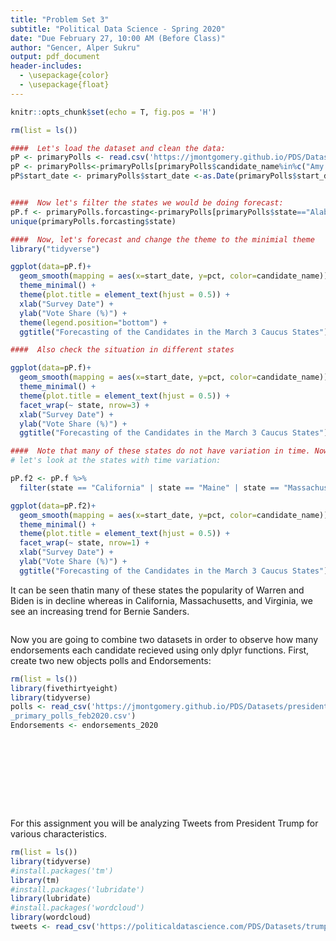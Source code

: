 ```yaml
---
title: "Problem Set 3"
subtitle: "Political Data Science - Spring 2020"
date: "Due February 27, 10:00 AM (Before Class)"
author: "Gencer, Alper Sukru"
output: pdf_document
header-includes:
  - \usepackage{color}
  - \usepackage{float}
---
```


```r
knitr::opts_chunk$set(echo = T, fig.pos = 'H')
```






\section{Instructions}

\bigskip

\begin{enumerate}
  \item The following questions should each be answered within an R script. Be sure to provide many comments
in the script to facilitate grading. Undocumented code will not be graded.
  \item Work on git. Fork the repository found at https://github.com/domlockett/PDS-PS3 and add your
code, committing and pushing frequently. Use meaningful commit messages – these may affect your
grade.
  \item You may work in teams, but each student should develop their own R script. To be clear, there should
be no copy and paste. Each keystroke in the assignment should be your own.
  \item If you have any questions regarding the Problem Set, contact the TAs or use their office hours.
  \item For students new to programming, this may take a while. Get started.
  \item You will need to install ggplot2 and dplyr to complete this dataset.
\end{enumerate}






\newpage
\section{Q1 - ggplot2}

\bigskip

\begin{enumerate}
  \item Finish the exercise we started in class on 2/11/2020:
  \begin{itemize}
    \item Alabama, Arkansas, California, Colorado, Maine, Massachusetts, Minnesota, North Carolina, Oklahoma, Tennessee, Texas, Utah, Vermont, and Virginia will all hold their primraries on March 3
    \item You have been assigned to create a visulaization of the state of the race for this date.
    \item You will make a plot to show this.
    \item In addition to the kinds of issues discussed above
      1- Change to the minimial theme
      2– Figure out how to change the axis labels and legends beyond the defaults
    \item  Visit https://ggplot2.tidyverse.org/reference/
  \end{itemize}
  \item  Finish the exercise we started in class on 2/13/2020:
  \begin{itemize}
    \item Re-organize the dataset so that there is only one row for each candidate-state dyad
    \item Feel free to limit this down to only the relevant candidates
    \item Compare the size of this dataset to our original dataset using the object size command.
  \end{itemize}
\end{enumerate}

\newpage
\section{A1 - ggplot2}

```r
rm(list = ls())
```

\subsection{Finish the exercise we started in class on 2/11/2020:}

```r

####  Let's load the dataset and clean the data:
pP <- primaryPolls <- read.csv('https://jmontgomery.github.io/PDS/Datasets/president_primary_polls_feb2020.csv', stringsAsFactors = F)
pP <- primaryPolls<-primaryPolls[primaryPolls$candidate_name%in%c("Amy Klobuchar", "Bernard Sanders", "Elizabeth Warren", "Joseph R. Biden Jr.", "Michael Bloomberg", "Pete Buttigieg"),]
pP$start_date <- primaryPolls$start_date <-as.Date(primaryPolls$start_date, "%m/%d/%Y")


####  Now let's filter the states we would be doing forecast:
pP.f <- primaryPolls.forcasting<-primaryPolls[primaryPolls$state=="Alabama" | primaryPolls$state=="Arkansas" | primaryPolls$state=="California"| primaryPolls$state=="Colorado"| primaryPolls$state=="Maine"| primaryPolls$state=="Massachusetts"| primaryPolls$state=="Minnesota"| primaryPolls$state=="North Carolina"| primaryPolls$state=="Oklahoma"| primaryPolls$state=="Tennessee"| primaryPolls$state=="Utah"| primaryPolls$state=="Vermont"| primaryPolls$state=="Virginia", ]
unique(primaryPolls.forcasting$state)

####  Now, let's forecast and change the theme to the minimial theme
library("tidyverse")

ggplot(data=pP.f)+
  geom_smooth(mapping = aes(x=start_date, y=pct, color=candidate_name)) +
  theme_minimal() +
  theme(plot.title = element_text(hjust = 0.5)) +
  xlab("Survey Date") +
  ylab("Vote Share (%)") +
  theme(legend.position="bottom") +
  ggtitle("Forecasting of the Candidates in the March 3 Caucus States")

####  Also check the situation in different states

ggplot(data=pP.f)+
  geom_smooth(mapping = aes(x=start_date, y=pct, color=candidate_name)) +
  theme_minimal() +
  theme(plot.title = element_text(hjust = 0.5)) +
  facet_wrap(~ state, nrow=3) +
  xlab("Survey Date") +
  ylab("Vote Share (%)") +
  ggtitle("Forecasting of the Candidates in the March 3 Caucus States")

####  Note that many of these states do not have variation in time. Now, 
# let's look at the states with time variation:

pP.f2 <- pP.f %>%
  filter(state == "California" | state == "Maine" | state == "Massachusetts" | state == "Virginia" )

ggplot(data=pP.f2)+
  geom_smooth(mapping = aes(x=start_date, y=pct, color=candidate_name)) +
  theme_minimal() +
  theme(plot.title = element_text(hjust = 0.5)) +
  facet_wrap(~ state, nrow=1) +
  xlab("Survey Date") +
  ylab("Vote Share (%)") +
  ggtitle("Forecasting of the Candidates in the March 3 Caucus States")
```

It can be seen thatin many of these states the popularity of Warren and Biden is in decline whereas in California, Massachusetts, and Virginia, we see an increasing trend for Bernie Sanders.

\bigskip

\subsection{Finish the exercise we started in class on 2/13/2020:}

```r


```






\newpage
\section{Q2 - tidyverse}

\bigskip

Now you are going to combine two datasets in order to observe how many endorsements each candidate recieved using only dplyr functions. First, create two new objects polls and Endorsements:

```r
rm(list = ls())
library(fivethirtyeight)
library(tidyverse)
polls <- read_csv('https://jmontgomery.github.io/PDS/Datasets/president
_primary_polls_feb2020.csv')
Endorsements <- endorsements_2020
```

\begin{itemize}
  \item Change the Endorsements variable name endorsee to candidate name
  \item Change the Endorsements dataframe into a tibble object.
  \item Filter the poll variable to only include the following 6 candidates: Amy Klobuchar, Bernard Sanders,Elizabeth Warren, Joseph R. Biden Jr., Michael Bloomberg, Pete Buttigieg and subset the dataset to the following five variables: $candidate name,\ sample size,\ start date, \ party, \ pct$
  \item Compare the candidate names in the two datasets and find instances where the a candidates name is spelled differently i.e. Bernard vs. Bernie. Using only dplyr functions, make these the same across datasets.
  \item Now combine the two datasets by candidate name using dplyr (there will only be five candidates after joining).
  \item Create a variable which indicates the number of endorsements for each of the five candidates using
dplyr.
  \item Plot the number of endorsement each of the 5 candidates have. Save your plot as an object p.
  \item Run the following code: p + theme dark(). Notice how you can still customize your plot without rerunning the plot with new options. Save this plot in your forked repository
  \item Now, using the knowledge from the last step change the label of the X and Y axes to be more informative, add a title, and use your favorite theme. Save the plot in your forked repository.
\end{itemize}


\newpage
\section{A2 - ggplot2}

\subsection{Change the Endorsements variable name endorsee to candidate_name}

```r


```

\subsection{Change the Endorsements dataframe into a tibble object.}

```r


```

\subsection{Filter the poll variable to only include the following 6 candidates: Amy Klobuchar, Bernard Sanders,Elizabeth Warren, Joseph R. Biden Jr., Michael Bloomberg, Pete Buttigieg and subset the dataset to the following five variables: candidate_name, sample_size, start_date, party, pct}

```r


```

\subsection{Compare the candidate names in the two datasets and find instances where the a candidates name is spelled differently i.e. Bernard vs. Bernie. Using only dplyr functions, make these the same across datasets.}

```r


```

\subsection{Now combine the two datasets by candidate name using dplyr (there will only be five candidates after joining).}

```r


```

\subsection{Create a variable which indicates the number of endorsements for each of the five candidates using dplyr.}

```r


```

\subsection{Plot the number of endorsement each of the 5 candidates have. Save your plot as an object p.}

```r


```

\subsection{ Run the following code: p + theme_dark(). Notice how you can still customize your plot without rerunning the plot with new options. Save this plot in your forked repository}

```r


```

\subsection{Now, using the knowledge from the last step change the label of the X and Y axes to be more informative, add a title, and use your favorite theme. Save the plot in your forked repository.}

```r


```








\newpage
\section{Q3 - Text-as-Data}

\bigskip

For this assignment you will be analyzing Tweets from President Trump for various characteristics.

```r
rm(list = ls())
library(tidyverse)
#install.packages('tm')
library(tm)
#install.packages('lubridate')
library(lubridate)
#install.packages('wordcloud')
library(wordcloud)
tweets <- read_csv('https://politicaldatascience.com/PDS/Datasets/trump_tweets.csv')
```

\section{A3 - Text-as-Data}

\subsection{First separate the created_at variable into two new variables where the date and the time are in separate columns. Then report the range of dates that is in this dataset.}

\bigskip

```r


```

\bigskip

\subsection{Using dplyr subset the data to only include original tweets (remove retweets) and show the text of the President’s top 5 most popular and most retweeted tweets. (Hint: The match function can help you find the index once you identify the largest values.)}

\bigskip

```r


```

\bigskip

\subsection{Remove extraneous whitespace, remove numbers and punctuation, convert everything to lower case and remove the standard english stop words and include the following as stop words: c(“see”, “people”,‘new’,‘want’,‘one’,‘even’,‘must’,‘need’,‘done’,‘back’,‘just’,‘going’, ‘know’, ‘can’,‘said’,‘like’,‘many’,‘like’,‘realdonaldtrump’).}

\bigskip

```r


```

\bigskip

\subsection{Now create a wordcloud to visualize the top 50 words the President uses in his tweets. Use only words that occur at least three times. Save the plot into your forked repository.}

\bigskip

```r


```

\bigskip

\subsection{Create a document term matrix called DTM that includes the argument control = list(weighting = weightTfIdf)}

\bigskip

```r


```

\bigskip

\subsection{Finally, report the 50 words with the the highest tf.idf scores using a lower frequency bound of .8.}


\bigskip

```r


```

\bigskip

